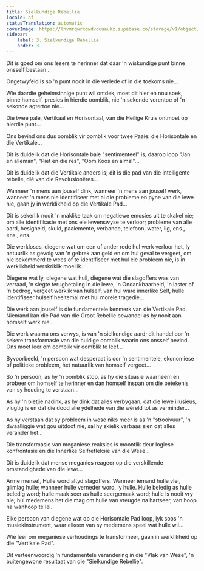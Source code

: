 ```yaml
---
title: Sielkundige Rebellie
locale: af
statusTranslation: automatic
coverImage: https://lhvmrqwrcowdvduuaukz.supabase.co/storage/v1/object/public/strapi-uploads/small_cover-tratado-de-psicologia-revolucionaria.webp-5e15e1cec4e0ebebcde5d7fc7565d8fd.webp
sidebar:
    label: 3. Sielkundige Rebellie
    order: 3
---
```

Dit is goed om ons lesers te herinner dat daar 'n wiskundige punt binne onsself bestaan...

Ongetwyfeld is so 'n punt nooit in die verlede of in die toekoms nie...

Wie daardie geheimsinnige punt wil ontdek, moet dit hier en nou soek, binne homself, presies in hierdie oomblik, nie 'n sekonde vorentoe of 'n sekonde agtertoe nie...

Die twee pale, Vertikaal en Horisontaal, van die Heilige Kruis ontmoet op hierdie punt...

Ons bevind ons dus oomblik vir oomblik voor twee Paaie: die Horisontale en die Vertikale...

Dit is duidelik dat die Horisontale baie "sentimenteel" is, daarop loop "Jan en alleman", "Piet en die res", "Oom Koos en almal"...

Dit is duidelik dat die Vertikale anders is; dit is die pad van die intelligente rebelle, dié van die Revolusionêres...

Wanneer 'n mens aan jouself dink, wanneer 'n mens aan jouself werk, wanneer 'n mens nie identifiseer met al die probleme en pyne van die lewe nie, gaan jy in werklikheid op die Vertikale Pad...

Dit is sekerlik nooit 'n maklike taak om negatiewe emosies uit te skakel nie; om alle identifikasie met ons eie lewenswyse te verloor; probleme van alle aard, besigheid, skuld, paaiemente, verbande, telefoon, water, lig, ens., ens., ens.

Die werkloses, diegene wat om een of ander rede hul werk verloor het, ly natuurlik as gevolg van 'n gebrek aan geld en om hul geval te vergeet, om nie bekommerd te wees of te identifiseer met hul eie probleem nie, is in werklikheid verskriklik moeilik.

Diegene wat ly, diegene wat huil, diegene wat die slagoffers was van verraad, 'n slegte terugbetaling in die lewe, 'n Ondankbaarheid, 'n laster of 'n bedrog, vergeet werklik van hulself, van hul ware innerlike Self, hulle identifiseer hulself heeltemal met hul morele tragedie...

Die werk aan jouself is die fundamentele kenmerk van die Vertikale Pad. Niemand kan die Pad van die Groot Rebellie bewandel as hy nooit aan homself werk nie...

Die werk waarna ons verwys, is van 'n sielkundige aard; dit handel oor 'n sekere transformasie van die huidige oomblik waarin ons onsself bevind. Ons moet leer om oomblik vir oomblik te leef...

Byvoorbeeld, 'n persoon wat desperaat is oor 'n sentimentele, ekonomiese of politieke probleem, het natuurlik van homself vergeet...

So 'n persoon, as hy 'n oomblik stop, as hy die situasie waarneem en probeer om homself te herinner en dan homself inspan om die betekenis van sy houding te verstaan...

As hy 'n bietjie nadink, as hy dink dat alles verbygaan; dat die lewe illusieus, vlugtig is en dat die dood alle ydelhede van die wêreld tot as verminder...

As hy verstaan ​​dat sy probleem in wese niks meer is as 'n "strooivuur", 'n dwaalliggie wat gou uitdoof nie, sal hy skielik verbaas sien dat alles verander het...

Die transformasie van meganiese reaksies is moontlik deur logiese konfrontasie en die Innerlike Selfrefleksie van die Wese...

Dit is duidelik dat mense meganies reageer op die verskillende omstandighede van die lewe...

Arme mense!, Hulle word altyd slagoffers. Wanneer iemand hulle vlei, glimlag hulle; wanneer hulle verneder word, ly hulle. Hulle beledig as hulle beledig word; hulle maak seer as hulle seergemaak word; hulle is nooit vry nie; hul medemens het die mag om hulle van vreugde na hartseer, van hoop na wanhoop te lei.

Elke persoon van diegene wat op die Horisontale Pad loop, lyk soos 'n musiekinstrument, waar elkeen van sy medemens speel wat hulle wil...

Wie leer om meganiese verhoudings te transformeer, gaan in werklikheid op die "Vertikale Pad".

Dit verteenwoordig 'n fundamentele verandering in die "Vlak van Wese", 'n buitengewone resultaat van die "Sielkundige Rebellie".

